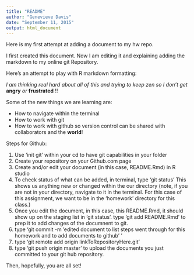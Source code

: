 ```yaml
---
title: "README"
author: "Genevieve Davis"
date: "September 11, 2015"
output: html_document
---
```


Here is my first attempt at adding a document to my hw repo. 

I first created this document.  Now I am editing it and explaining adding the markdown to my online git Repository. 

Here's an attempt to play with R markdown formatting:

*I am thinking real hard about all of this and trying to keep zen so I don't get* **angry** *or* **frustrated** !!

Some of the new things we are learning are: 

- How to navigate within the terminal
- How to work with git
- How to work with github so version control can be shared with collaborators and the **world**!

Steps for Github:

1. Use 'init git'  within your cd to have git capabilities in your folder
2. Create your repository on your Github.com page
3. Create and/or edit your document (in this case, README.Rmd) in R studio
4. To check status of what can be added, in terminal, type 'git status'
  This shows us anything new or changed within the our directory (note, if you are not in your directory, navigate to it in the terminal. For this case of this assignment, we want to be in the 'homework' directory for this class.)
5. Once you edit the document, in this case, this README.Rmd, it should show up on the staging list in 'git status'.  type 'git add README.Rmd'  to prep it to add changes of the documnent to git. 
6. type 'git commit -m 'edited document to list steps went through for this homework and to add documents to github' '
7.  type 'git remote add origin linkToRepositoryHere.git'
8. type 'git push origin master'  to upload the documents you just committed to your git hub repository. 

Then, hopefully, you are all set!


